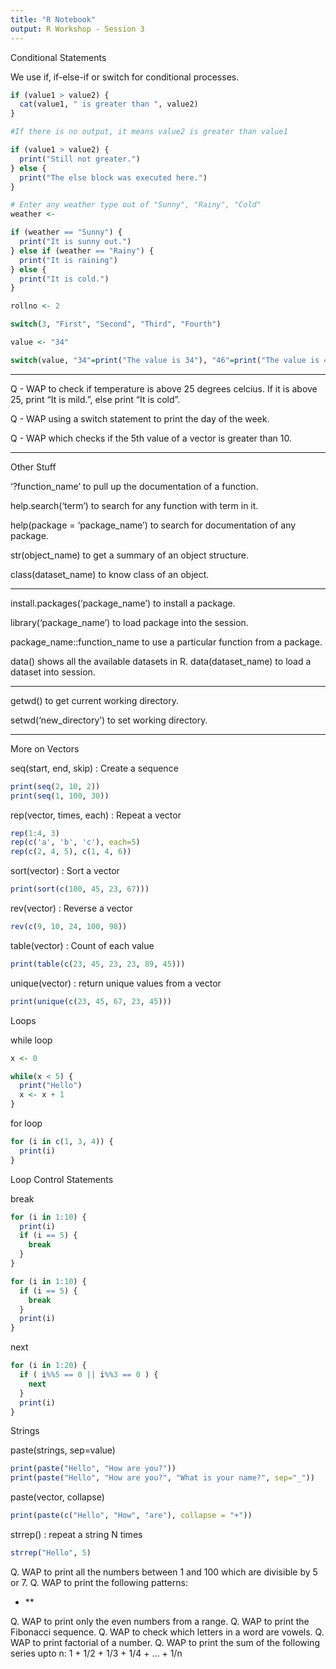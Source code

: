 ```yaml
---
title: "R Notebook"
output: R Workshop - Session 3
---
```

Conditional Statements

We use if, if-else-if or switch for conditional processes.

```r

if (value1 > value2) {
  cat(value1, " is greater than ", value2)
}

#If there is no output, it means value2 is greater than value1

```

```r

if (value1 > value2) {
  print("Still not greater.")
} else {
  print("The else block was executed here.")
}

```

```r

# Enter any weather type out of "Sunny", "Rainy", "Cold"
weather <- 

if (weather == "Sunny") {
  print("It is sunny out.")
} else if (weather == "Rainy") {
  print("It is raining")
} else {
  print("It is cold.")
}

```

```r

rollno <- 2

switch(3, "First", "Second", "Third", "Fourth")

value <- "34"

switch(value, "34"=print("The value is 34"), "46"=print("The value is 46"))

```

-------------------------

Q - WAP to check if temperature is above 25 degrees celcius. If it is above 25, print "It is mild.", else print "It is cold".

Q - WAP using a switch statement to print the day of the week.

Q - WAP which checks if the 5th value of a vector is greater than 10.

-------------------------

Other Stuff

'?function_name' to pull up the documentation of a function.

help.search('term') to search for any function with term in it.

help(package = 'package_name') to search for documentation of any package.

str(object_name) to get a summary of an object structure.

class(dataset_name) to know class of an object.

-----------------------

install.packages('package_name') to install a package.

library('package_name') to load package into the session.

package_name::function_name to use a particular function from a package.

data() shows all the available datasets in R.
data(dataset_name) to load a dataset into session.

------------------------

getwd() to get current working directory.

setwd('new_directory') to set working directory.

------------------------

More on Vectors

seq(start, end, skip) : Create a sequence

```r
print(seq(2, 10, 2))
print(seq(1, 100, 30))
```

rep(vector, times, each) : Repeat a vector

```r
rep(1:4, 3)
rep(c('a', 'b', 'c'), each=5)
rep(c(2, 4, 5), c(1, 4, 6))
```

sort(vector) : Sort a vector

```r
print(sort(c(100, 45, 23, 67)))
```

rev(vector) : Reverse a vector

```r
rev(c(9, 10, 24, 100, 98))
```

table(vector) : Count of each value

```r
print(table(c(23, 45, 23, 23, 89, 45)))
```

unique(vector) : return unique values from a vector

```r
print(unique(c(23, 45, 67, 23, 45)))
```

Loops

while loop

```r

x <- 0

while(x < 5) {
  print("Hello")
  x <- x + 1
}
```

for loop

```r

for (i in c(1, 3, 4)) {
  print(i)
}

```

Loop Control Statements 

break

```r

for (i in 1:10) {
  print(i)
  if (i == 5) {
    break
  }
}

for (i in 1:10) {
  if (i == 5) {
    break
  }
  print(i)
}

```

next 

```r

for (i in 1:20) {
  if ( i%%5 == 0 || i%%3 == 0 ) {
    next
  }
  print(i)
}

```

Strings 

paste(strings, sep=value)

```r

print(paste("Hello", "How are you?"))
print(paste("Hello", "How are you?", "What is your name?", sep="_"))

```

paste(vector, collapse)

```r
print(paste(c("Hello", "How", "are"), collapse = "+"))
```

strrep() : repeat a string N times

```r

strrep("Hello", 5)

```


Q. WAP to print all the numbers between 1 and 100 which are divisible by 5 or 7.
Q. WAP to print the following patterns:

*
**
***
****
*****

Q. WAP to print only the even numbers from a range.
Q. WAP to print the Fibonacci sequence.
Q. WAP to check which letters in a word are vowels.
Q. WAP to print factorial of a number.
Q. WAP to print the sum of the following series upto n: 
1 + 1/2 + 1/3 + 1/4 + ... + 1/n